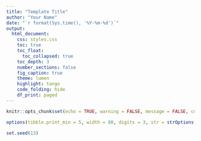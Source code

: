 ```yaml
---
title: "Template Title"
author: "Your Name"
date: "`r format(Sys.time(), '%Y-%m-%d')`"
output:
  html_document:
    css: styles.css
    toc: true
    toc_float:
      toc_collapsed: true
    toc_depth: 3
    number_sections: false
    fig_caption: true
    theme: lumen
    highlight: tango
    code_folding: hide
    df_print: paged
---
```


```r
knitr::opts_chunk$set(echo = TRUE, warning = FALSE, message = FALSE, comment = NA)

options(tibble.print_min = 5, width = 80, digits = 3, str = strOptions(strict.width = "wrap"))

set.seed(13)
```
